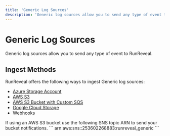 ```yaml
---
title: 'Generic Log Sources'
description: 'Generic log sources allow you to send any type of event to RunReveal.'
---
```



# Generic Log Sources

Generic log sources allow you to send any type of event to RunReveal.

## Ingest Methods

RunReveal offers the following ways to ingest Generic log sources:

- [Azure Storage Account](/sources/object-storage/azure)
- [AWS S3](/sources/object-storage/s3)
- [AWS S3 Bucket with Custom SQS](/sources/object-storage/external-s3)
- [Google Cloud Storage](/sources/object-storage/gcs)
- Webhooks


<Callout type='info'>
If using an AWS S3 bucket use the following SNS topic ARN to send your bucket notifications.
```
arn:aws:sns:<REGION>:253602268883:runreveal_generic
```
</Callout>
